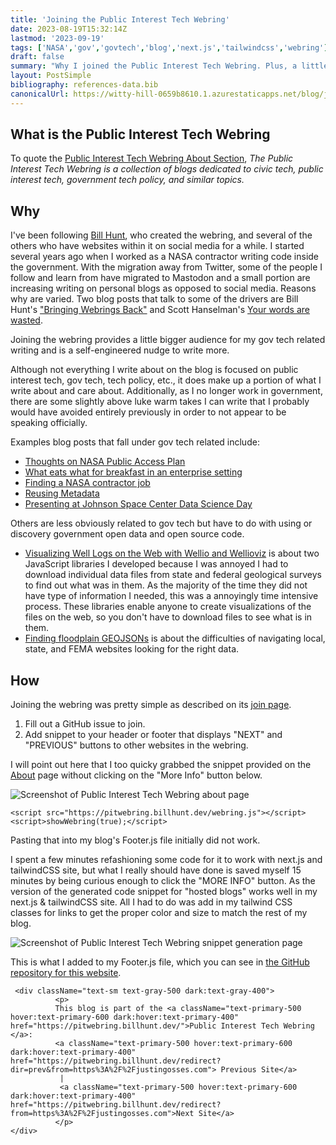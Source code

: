 ```yaml
---
title: 'Joining the Public Interest Tech Webring'
date: 2023-08-19T15:32:14Z
lastmod: '2023-09-19'
tags: ['NASA','gov','govtech','blog','next.js','tailwindcss','webring']
draft: false
summary: "Why I joined the Public Interest Tech Webring. Plus, a little on the code necessary to add it to my website's footer"
layout: PostSimple
bibliography: references-data.bib
canonicalUrl: https://witty-hill-0659b8610.1.azurestaticapps.net/blog/joining-public-interest-tech-webring/
---
```


## What is the Public Interest Tech Webring

To quote the [Public Interest Tech Webring About Section](https://pitwebring.billhunt.dev/#about), 
_The Public Interest Tech Webring is a collection of blogs dedicated to civic tech, public interest tech, government tech policy, and similar topics._

## Why

I've been following [Bill Hunt](https://billhunt.dev/), who created the webring, 
and several of the others who have websites within it on social media for 
a while. I started several years ago when I worked as a NASA contractor writing code inside the government. 
With the migration away from Twitter, some of the people I follow and learn from have migrated to Mastodon and 
a small portion are increasing writing on personal blogs as opposed to social media. Reasons why are varied. Two 
blog posts that talk to some of the drivers are Bill Hunt's
 ["Bringing Webrings Back"](https://billhunt.dev/blog/2022/12/30/bringing-webrings-back/)
and Scott Hanselman's [Your words are wasted](https://www.hanselman.com/blog/your-words-are-wasted). 

Joining the webring provides a little bigger audience for my gov tech related writing and is a 
self-engineered nudge to write more.

Although not everything I write about on the blog is focused on public interest tech, gov tech, tech policy, etc., it 
does make up a portion of what I write about and care about. Additionally, as I no longer work in government, there 
are some slightly above luke warm takes I can write that I probably would have avoided entirely previously in order to not appear to be
speaking officially. 

Examples blog posts that fall under gov tech related include: 
- [Thoughts on NASA Public Access Plan](/blog/thoughts-on-nasa-public-access-plan)
- [What eats what for breakfast in an enterprise setting](blog/what-eats-what-for-breakfast-in-an-enterprise-setting)
- [Finding a NASA contractor job](blog/finding-a-nasa-contractor-job)
- [Reusing Metadata](blog/reusing-metadata)
- [Presenting at Johnson Space Center Data Science Day](blog/presenting-at-johnson-space-center-data-science-day)

Others are less obviously related to gov tech but have to do with using or discovery government open data and open source code. 
- [Visualizing Well Logs on the Web with Wellio and Wellioviz](/blog/wellio-wellioviz) is about two JavaScript libraries I developed because I was annoyed I had to download individual data files from state and federal geological surveys to find out what was in them. As the majority of the time they did not have type of information I needed, this was a annoyingly time intensive process. These libraries enable anyone to create visualizations of the files on the web, so you don't have to download files to see what is in them.
- [Finding floodplain GEOJSONs](blog/finding-floodplain-geojsons) is about the difficulties of navigating local, state, and FEMA websites looking for the right data.


## How
Joining the webring was pretty simple as described on its [join page](https://pitwebring.billhunt.dev/join/). 

1. Fill out a GitHub issue to join.
2. Add snippet to your header or footer that displays "NEXT" and "PREVIOUS" buttons to other websites in the webring.

I will point out here that I too quicky grabbed the snippet provided on the [About](https://pitwebring.billhunt.dev/#about) 
page without clicking on the "More Info" button below. 

![Screenshot of Public Interest Tech Webring about page](../static/images/blog/joining-public-interest-tech-webring/about.png)


```
<script src="https://pitwebring.billhunt.dev/webring.js"></script>
<script>showWebring(true);</script>
```

Pasting that into my blog's Footer.js file initially
did not work. 

I spent a few minutes refashioning some code for it to work with next.js and tailwindCSS site, but 
what I really should have done is saved myself 15 minutes by being curious enough to click the "MORE INFO" button.
As the version of the generated code snippet for "hosted blogs" works well in my next.js & tailwindCSS site. All 
I had to do was add in my tailwind CSS classes for links to get the proper color and size to match the rest of my blog. 

![Screenshot of Public Interest Tech Webring snippet generation page](../static/images/blog/joining-public-interest-tech-webring/code-snippet.png)

This is what I added to my Footer.js file, which you can see in [the GitHub repository for this website](https://github.com/JustinGOSSES/justingosses-website).
```
 <div className="text-sm text-gray-500 dark:text-gray-400">
          <p>
          This blog is part of the <a className="text-primary-500 hover:text-primary-600 dark:hover:text-primary-400" href="https://pitwebring.billhunt.dev/">Public Interest Tech Webring </a>:
          <a className="text-primary-500 hover:text-primary-600 dark:hover:text-primary-400" href="https://pitwebring.billhunt.dev/redirect?dir=prev&from=https%3A%2F%2Fjustingosses.com"> Previous Site</a>
           |
           <a className="text-primary-500 hover:text-primary-600 dark:hover:text-primary-400" href="https://pitwebring.billhunt.dev/redirect?from=https%3A%2F%2Fjustingosses.com">Next Site</a>
          </p>
</div>  
```
